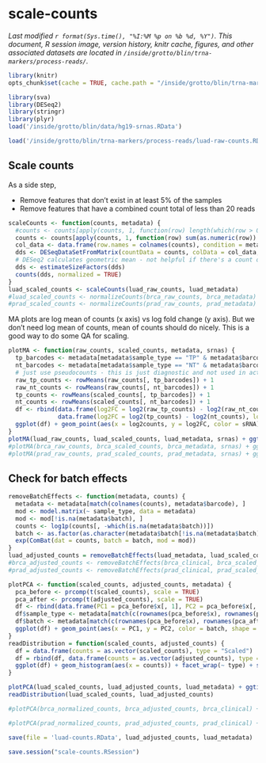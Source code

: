 # scale-counts
_Last modified `r format(Sys.time(), "%I:%M %p on %b %d, %Y")`. This document, R session image, version history, knitr cache, figures, and other associated datasets are located in `/inside/grotto/blin/trna-markers/process-reads/`._

```r
library(knitr)
opts_chunk$set(cache = TRUE, cache.path = "/inside/grotto/blin/trna-markers/process-reads/cache/scale-counts/", fig.path = "/inside/grotto/blin/trna-markers/process-reads/figure/scale-counts/", eval = TRUE, echo = TRUE, warning = FALSE, results = FALSE, message = FALSE, autodep = TRUE, dev = "png", dpi = 300)
```

```r
library(sva)
library(DESeq2)
library(stringr)
library(plyr)
load('/inside/grotto/blin/data/hg19-srnas.RData')
```

```r
load('/inside/grotto/blin/trna-markers/process-reads/luad-raw-counts.RData')
```

## Scale counts

As a side step,

- Remove features that don't exist in at least 5% of the samples
- Remove features that have a combined count total of less than 20 reads

```r
scaleCounts <- function(counts, metadata) {
  #counts <- counts[apply(counts, 1, function(row) length(which(row > 0)) > length(colnames(counts)) * 0.05), ]
  counts <- counts[apply(counts, 1, function(row) sum(as.numeric(row)) > 0), ]
  col_data <- data.frame(row.names = colnames(counts), condition = metadata[match(colnames(counts), metadata$barcode), ]$sample_type, type = 'single-read')
  dds <- DESeqDataSetFromMatrix(countData = counts, colData = col_data, design = ~ condition)
  # DESeq2 calculates geometric mean - not helpful if there's a count of 0. I don't want to use pseudocounts, so I'll use TMM instead
  dds <- estimateSizeFactors(dds)
  counts(dds, normalized = TRUE)
}
luad_scaled_counts <- scaleCounts(luad_raw_counts, luad_metadata)
#luad_scaled_counts <- normalizeCounts(brca_raw_counts, brca_metadata)
#prad_scaled_counts <- normalizeCounts(prad_raw_counts, prad_metadata)
```

MA plots are log mean of counts (x axis) vs log fold change (y axis). But we don't need log mean of counts, mean of counts should do nicely. This is a good way to do some QA for scaling.

```r
plotMA <- function(raw_counts, scaled_counts, metadata, srnas) {
  tp_barcodes <- metadata[metadata$sample_type == "TP" & metadata$barcode %in% colnames(scaled_counts), ]$barcode
  nt_barcodes <- metadata[metadata$sample_type == "NT" & metadata$barcode %in% colnames(scaled_counts), ]$barcode
  # just use pseudocounts - this is just diagnostic and not used in actual data.
  raw_tp_counts <- rowMeans(raw_counts[, tp_barcodes]) + 1
  raw_nt_counts <- rowMeans(raw_counts[, nt_barcodes]) + 1
  tp_counts <- rowMeans(scaled_counts[, tp_barcodes]) + 1
  nt_counts <- rowMeans(scaled_counts[, nt_barcodes]) + 1
  df <- rbind(data.frame(log2FC = log2(raw_tp_counts) - log2(raw_nt_counts), log2counts = log2((raw_tp_counts + raw_nt_counts)/2), scaled = "Raw", sRNA = srnas$class[match(names(raw_tp_counts), srnas$tx_name)]),
              data.frame(log2FC = log2(tp_counts) - log2(nt_counts), log2counts = log2((tp_counts + nt_counts)/2), scaled = "Scaled", sRNA = srnas$class[match(names(tp_counts), srnas$tx_name)]))
  ggplot(df) + geom_point(aes(x = log2counts, y = log2FC, color = sRNA), size = 1, alpha = 0.3) + geom_hline(yintercept = 0, color = "red") + facet_wrap(~ scaled)
}
plotMA(luad_raw_counts, luad_scaled_counts, luad_metadata, srnas) + ggtitle("LUAD MA plot")
#plotMA(brca_raw_counts, brca_scaled_counts, brca_metadata, srnas) + ggtitle("BRCA MA plot")
#plotMA(prad_raw_counts, prad_scaled_counts, prad_metadata, srnas) + ggtitle("PRAD MA plot") 
```


## Check for batch effects

```r
removeBatchEffects <- function(metadata, counts) {
  metadata <- metadata[match(colnames(counts), metadata$barcode), ]
  mod <- model.matrix(~ sample_type, data = metadata)
  mod <- mod[!is.na(metadata$batch), ]
  counts <- log1p(counts[, -which(is.na(metadata$batch))])
  batch <- as.factor(as.character(metadata$batch[!is.na(metadata$batch)]))
  exp(ComBat(dat = counts, batch = batch, mod = mod))
}
luad_adjusted_counts = removeBatchEffects(luad_metadata, luad_scaled_counts)
#brca_adjusted_counts <- removeBatchEffects(brca_clinical, brca_scaled_counts)
#prad_adjusted_counts <- removeBatchEffects(prad_clinical, prad_scaled_counts) 
```

```r
plotPCA <- function(scaled_counts, adjusted_counts, metadata) {
  pca_before <- prcomp(t(scaled_counts), scale = TRUE)
  pca_after <- prcomp(t(adjusted_counts), scale = TRUE)
  df <- rbind(data.frame(PC1 = pca_before$x[, 1], PC2 = pca_before$x[, 2], adjusted = "Not adjusted"), data.frame(PC1 = pca_after$x[, 1], PC2 = pca_after$x[, 2], adjusted = "Adjusted"))
  df$sample_type <- metadata[match(c(rownames(pca_before$x), rownames(pca_after$x)), metadata$barcode), ]$sample_type
  df$batch <- metadata[match(c(rownames(pca_before$x), rownames(pca_after$x)), metadata$barcode), ]$batch
  ggplot(df) + geom_point(aes(x = PC1, y = PC2, color = batch, shape = batch, size = sample_type), alpha = 0.3) + scale_shape_manual(values = c(1:22, 34:60)[1:nlevels(df$batch)]) + scale_size_manual(values = c(2, 5)) + guides(color = guide_legend(ncol = 2), shape = guide_legend(ncol = 2), size = guide_legend(ncol = 2)) + facet_wrap(~ adjusted)
}
readDistribution = function(scaled_counts, adjusted_counts) {
  df = data.frame(counts = as.vector(scaled_counts), type = "Scaled")
  df = rbind(df, data.frame(counts = as.vector(adjusted_counts), type = "Adjusted"))
  ggplot(df) + geom_histogram(aes(x = counts)) + facet_wrap(~ type) + scale_y_log10()
}
```

```r
plotPCA(luad_scaled_counts, luad_adjusted_counts, luad_metadata) + ggtitle("PCA for batch effect adjusted LUAD data")
readDistribution(luad_scaled_counts, luad_adjusted_counts)
```

```r
#plotPCA(brca_normalized_counts, brca_adjusted_counts, brca_clinical) + ggtitle("PCA for batch effect adjusted BRCA data")
```

```r
#plotPCA(prad_normalized_counts, prad_adjusted_counts, prad_clinical) + ggtitle("PCA for batch effect adjusted PRAD data")
```


```r
save(file = 'luad-counts.RData', luad_adjusted_counts, luad_metadata)
```

```r
save.session("scale-counts.RSession")
```
